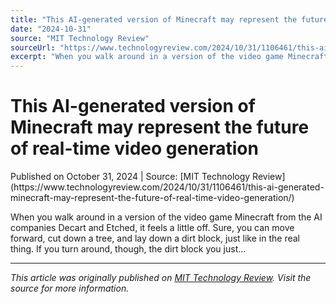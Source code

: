 ```yaml
---
title: "This AI-generated version of Minecraft may represent the future of real-time video generation"
date: "2024-10-31"
source: "MIT Technology Review"
sourceUrl: "https://www.technologyreview.com/2024/10/31/1106461/this-ai-generated-minecraft-may-represent-the-future-of-real-time-video-generation/"
excerpt: "When you walk around in a version of the video game Minecraft from the AI companies Decart and Etched, it feels a little off. Sure, you can move forward, cut do..."
---
```


# This AI-generated version of Minecraft may represent the future of real-time video generation

<div class="text-sm text-gray-500 mb-4">
  Published on October 31, 2024 | Source: [MIT Technology Review](https://www.technologyreview.com/2024/10/31/1106461/this-ai-generated-minecraft-may-represent-the-future-of-real-time-video-generation/)
</div>

When you walk around in a version of the video game Minecraft from the AI companies Decart and Etched, it feels a little off. Sure, you can move forward, cut down a tree, and lay down a dirt block, just like in the real thing. If you turn around, though, the dirt block you just…

---

*This article was originally published on [MIT Technology Review](https://www.technologyreview.com/2024/10/31/1106461/this-ai-generated-minecraft-may-represent-the-future-of-real-time-video-generation/). Visit the source for more information.*
